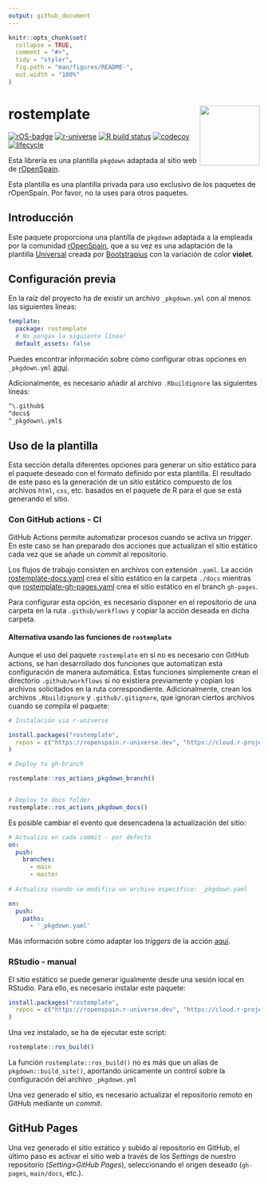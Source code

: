 ```yaml
---
output: github_document
---
```


<!-- README.md is generated from README.Rmd. Please edit that file -->

```r
knitr::opts_chunk$set(
  collapse = TRUE,
  comment = "#>",
  tidy = "styler",
  fig.path = "man/figures/README-",
  out.width = "100%"
)
```

# rostemplate <img src="man/figures/logo.png" align="right" width="120"/>

<!-- badges: start -->

[![rOS-badge](https://ropenspain.github.io/rostemplate/reference/figures/ropenspain-badge.svg)](https://ropenspain.es/)
[![r-universe](https://ropenspain.r-universe.dev/badges/rostemplate)](https://ropenspain.r-universe.dev/rostemplate)
[![R build
status](https://github.com/ropenspain/rostemplate/workflows/R-CMD-check/badge.svg)](https://github.com/ropenspain/rostemplate/actions)
[![codecov](https://codecov.io/gh/ropenspain/rostemplate/branch/main/graph/badge.svg)](https://app.codecov.io/gh/ropenspain/rostemplate)
[![lifecycle](https://lifecycle.r-lib.org/articles/figures/lifecycle-experimental.svg)](https://lifecycle.r-lib.org/articles/stages.html#experimental)

<!-- badges: end -->

Esta librería es una plantilla `pkgdown` adaptada al sitio web de
[rOpenSpain](https://ropenspain.es/).

Esta plantilla es una plantilla privada para uso exclusivo de los paquetes de
rOpenSpain. Por favor, no la uses para otros paquetes.

## Introducción

Este paquete proporciona una plantilla de `pkgdown` adaptada a la empleada por
la comunidad [rOpenSpain](https://ropenspain.es/), que a su vez es una
adaptación de la plantilla
[Universal](https://bootstrapious.com/p/universal-business-e-commerce-template)
creada por
[Bootstrapius](https://bootstrapious.com/p/universal-business-e-commerce-template)
con la variación de color **violet**.

## Configuración previa

En la raíz del proyecto ha de existir un archivo `_pkgdown.yml` con al menos las
siguientes líneas:

``` yaml
template:
  package: rostemplate
  # No pongas la siguiente línea!
  default_assets: false
```

Puedes encontrar información sobre cómo configurar otras opciones en
`_pkgdown.yml` [aquí](https://pkgdown.r-lib.org/articles/pkgdown.html).

Adicionalmente, es necesario añadir al archivo `.Rbuildignore` las siguientes
líneas:

``` default
^\.github$
^docs$
^_pkgdown\.yml$
```

## Uso de la plantilla

Esta sección detalla diferentes opciones para generar un sitio estático para el
paquete deseado con el formato definido por esta plantilla. El resultado de este
paso es la generación de un sitio estático compuesto de los archivos `html`,
`css`, etc. basados en el paquete de R para el que se está generando el sitio.

### Con GitHub actions - CI

GitHub Actions permite automatizar procesos cuando se activa un *trigger*. En
este caso se han preparado dos acciones que actualizan el sitio estático cada
vez que se añade un *commit* al repositorio.

Los flujos de trabajo consisten en archivos con extensión `.yaml`. La acción
[rostemplate-docs.yaml](https://github.com/ropenspain/rostemplate/blob/main/inst/yaml/rostemplate-docs.yaml)
crea el sitio estático en la carpeta `./docs` mientras que
[rostemplate-gh-pages.yaml](https://github.com/ropenspain/rostemplate/blob/main/inst/yaml/rostemplate-gh-pages.yaml)
crea el sitio estático en el branch `gh-pages`.

Para configurar esta opción, es necesario disponer en el repositorio de una
carpeta en la ruta `.github/workflows` y copiar la acción deseada en dicha
carpeta.

#### Alternativa usando las funciones de `rostemplate`

Aunque el uso del paquete `rostemplate` en si no es necesario con GitHub
actions, se han desarrollado dos funciones que automatizan esta configuración de
manera automática. Estas funciones simplemente crean el directorio
`.github/workflows` si no existiera previamente y copian los archivos
solicitados en la ruta correspondiente. Adicionalmente, crean los archivos
`.Rbuildignore` y `.github/.gitignore`, que ignoran ciertos archivos cuando se
compila el paquete:

```r
# Instalación via r-universe

install.packages("rostemplate",
  repos = c("https://ropenspain.r-universe.dev", "https://cloud.r-project.org")
)

# Deploy to gh-branch

rostemplate::ros_actions_pkgdown_branch()


# Deploy to docs folder
rostemplate::ros_actions_pkgdown_docs()
```

Es posible cambiar el evento que desencadena la actualización del sitio:

``` yaml
# Actualiza en cada commit - por defecto
on:
  push:
    branches:
      - main
      - master
      
# Actualiza cuando se modifica un archivo específico: _pkgdown.yaml

on:
  push:
    paths:
      - '_pkgdown.yaml'
```

Más información sobre cómo adaptar los *triggers* de la acción
[aquí](https://docs.github.com/es/free-pro-team@latest/actions/reference/events-that-trigger-workflows).

### RStudio - manual

El sitio estático se puede generar igualmente desde una sesión local en RStudio.
Para ello, es necesario instalar este paquete:

```r
install.packages("rostemplate",
  repos = c("https://ropenspain.r-universe.dev", "https://cloud.r-project.org")
)
```

Una vez instalado, se ha de ejecutar este script:

```r
rostemplate::ros_build()
```

La función `rostemplate::ros_build()` no es más que un alias de
`pkgdown::build_site()`, aportando únicamente un control sobre la configuración
del archivo `_pkgdown.yml`

Una vez generado el sitio, es necesario actualizar el repositorio remoto en
GitHub mediante un *commit*.

## GitHub Pages

Una vez generado el sitio estático y subido al repositorio en GitHub, el último
paso es activar el sitio web a través de los *Settings* de nuestro repositorio
(*Setting\>GitHub Pages*), seleccionando el origen deseado (`gh-pages`,
`main/docs`, etc.).
